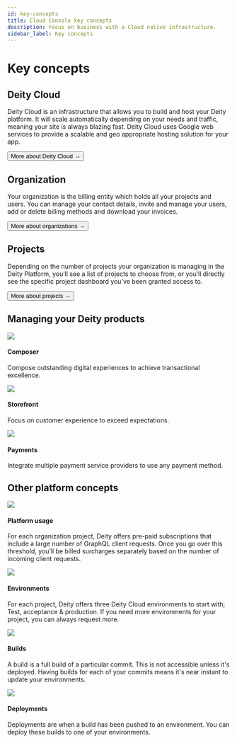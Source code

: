 ```yaml
---
id: key-concepts
title: Cloud Console key concepts
description: Focus on business with a Cloud native infrastructure.
sidebar_label: Key concepts
---
```



# Key concepts

## Deity Cloud

Deity Cloud is an infrastructure that allows you to build and host your Deity platform. It will scale automatically depending on your needs and traffic, meaning your site is always blazing fast. Deity Cloud uses Google web services to provide a scalable and geo appropriate hosting solution for your app.

<Button variant="outlined" size="medium" href="/console/cloud/about">
  More about Deity Cloud →
</Button>

## Organization

Your organization is the billing entity which holds all your projects and users. You can manage your contact details, invite and manage your users, add or delete billing methods and download your invoices.

<Button variant="outlined" size="medium" href="/console/organization">
  More about organizations →
</Button>

## Projects

Depending on the number of projects your organization is managing in the Deity Platform, you’ll see a list of projects to choose from, or you’ll directly see the specific project dashboard you’ve been granted access to.

<Button variant="outlined" size="medium" href="/console/organization/projects">
  More about projects →
</Button>

<div className="mb80"></div>

## Managing your Deity products

<div className="flex mb100 brighten">
  <Card to="/console/composer">
    <img src="/img/icons/ticker.svg" />
    <h4>Composer</h4>
    <p>Compose outstanding digital experiences to achieve transactional excellence.</p>
  </Card>
  <Card to="/console/storefront">
    <img src="/img/icons/shop.svg" />
    <h4>Storefront</h4>
    <p>Focus on customer experience to exceed expectations.</p>
  </Card>
  <Card to="/console/payments">
    <img src="/img/icons/coins.svg" />
    <h4>Payments</h4>
    <p>Integrate multiple payment service providers to use any payment method.</p>
  </Card>
</div>

## Other platform concepts

<div className="flex brighten">
  <Card to="/console/organization/projects">
    <img src="/img/icons/activity.svg" />
    <h4>Platform usage</h4>
    <p>
      For each organization project, Deity offers pre-paid subscriptions that include a large number of GraphQL client
      requests. Once you go over this threshold, you’ll be billed surcharges separately based on the number of incoming
      client requests.
    </p>
  </Card>
  <Card to="/console/settings/environments">
    <img src="/img/icons/cloud.svg" />
    <h4>Environments</h4>
    <p>
      For each project, Deity offers three Deity Cloud environments to start with; Test, acceptance & production. If you
      need more environments for your project, you can always request more.
    </p>
  </Card>
</div>

<div className="flex mb80 brighten">
  <Card to="/console/builds-deployments/builds">
    <img src="/img/icons/cpu.svg" />
    <h4>Builds</h4>
    <p>
      A build is a full build of a particular commit. This is not accessible unless it's deployed. Having builds for
      each of your commits means it's near instant to update your environments.
    </p>
  </Card>
  <Card to="/console/builds-deployments/deployments">
    <img src="/img/icons/deployment.svg" />
    <h4>Deployments</h4>
    <p>
      Deployments are when a build has been pushed to an environment. You can deploy these builds to one of your
      environments.
    </p>
  </Card>
</div>
